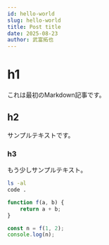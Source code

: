 ```yaml
---
id: hello-world
slug: hello-world
title: Post title
date: 2025-08-23
author: 武富拓也
---
```


# h1

これは最初のMarkdown記事です。

## h2

サンプルテキストです。

### h3

もう少しサンプルテキスト。

```bash
ls -al
code .
```

```js
function f(a, b) {
    return a + b;
}

const n = f(1, 2);
console.log(n);
```

